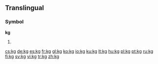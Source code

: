 {{also|KG|.kg}}
==Translingual==
===Symbol===
'''kg'''
# {{SI-unit-abb|kilo|gram|[[mass]]}}

[[cs:kg]]
[[de:kg]]
[[es:kg]]
[[fr:kg]]
[[gl:kg]]
[[ko:kg]]
[[io:kg]]
[[ku:kg]]
[[lt:kg]]
[[hu:kg]]
[[pl:kg]]
[[pt:kg]]
[[ru:kg]]
[[fi:kg]]
[[sv:kg]]
[[vi:kg]]
[[tr:kg]]
[[zh:kg]]